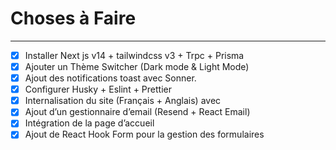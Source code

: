 # Choses à Faire

---

- [x] Installer Next js v14 + tailwindcss v3 + Trpc + Prisma
- [x] Ajouter un Thème Switcher (Dark mode & Light Mode)
- [x] Ajout des notifications toast avec Sonner.
- [x] Configurer Husky + Eslint + Prettier
- [x] Internalisation du site (Français + Anglais) avec
- [x] Ajout d’un gestionnaire d’email (Resend + React Email)
- [x] Intégration de la page d’accueil
- [x] Ajout de React Hook Form pour la gestion des formulaires
